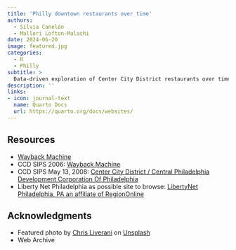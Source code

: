 ```yaml
---
title: 'Philly downtown restaurants over time'
authors: 
  - Silvia Canelón
  - Mallori Lofton-Malachi
date: 2024-06-20
image: featured.jpg
categories:
  - R
  - Philly
subtitle: >
  Data-driven exploration of Center City District restaurants over time
description: ''
links:
- icon: journal-text
  name: Quarto Docs
  url: https://quarto.org/docs/websites/
---
```


## Resources

- [Wayback Machine](https://web.archive.org/web/*/http://centercityphila.org/*)
- CCD SIPS 2006: [Wayback Machine](https://web.archive.org/web/20060305150821/http://www.centercityphila.org:80/docs/centercitysips.pdf)
- CCD SIPS May 13, 2008: [Center City District / Central Philadelphia Development Corporation Of Philadelphia](https://web.archive.org/web/20080513125935/http://centercityphila.org:80/life/Sips.php)
- Liberty Net Philadelphia as possible site to browse: [LibertyNet Philadelphia, PA an affiliate of RegionOnline](https://web.archive.org/web/20000302012824/http://www.libertynet.com/rol/default.asp)


## Acknowledgments {.appendix}

- Featured photo by <a href="https://unsplash.com/@chrisliverani?utm_content=creditCopyText&utm_medium=referral&utm_source=unsplash">Chris Liverani</a> on <a href="https://unsplash.com/photos/formal-dinner-setup-oCsaxvGCehM?utm_content=creditCopyText&utm_medium=referral&utm_source=unsplash">Unsplash</a>
- Web Archive

